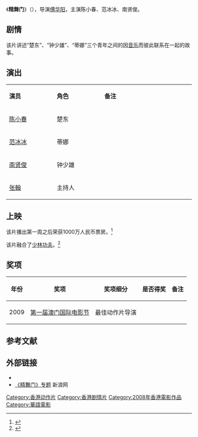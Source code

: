 {{不是|精武门|精武門 (消歧義)}}
{{Otheruses|subject=中国大陆电影《精舞门》|other=其他同名条目|精舞门}}
{{电影信息框
| 片名     = 精舞门
| 电影原名 = ''{{lang|en|Kung Fu Hip-Hop}}''
| 图像     = Kung Fu Hip-Hop poster.jpg
| 图像说明 = 海报
| 导演     = [[傅华阳|傅华阳]]
| 监制     = 任焕起、刘宝贤、王赞先、许志伟
| 制片     = 向华强、李鹏
| 编剧     = [[宁财神|宁财神]]
| 剧本     = 
| 原著     = 
| 主演     = 陈小春<br>范冰冰<br>南贤俊
| 主题曲   = 
| 片头曲   = 
| 片尾曲   = 
| 配乐     = 张磊
| 摄影     = 邝庭和
| 剪辑     = 叶婉婷
| 制片商   = 
| 发行商   = 
| 上映日期 = {{Film date|2008|6||中国大陆}}
| 片长     = 96分钟
| 产地     = {{HK}}
| 语言     = [[粤语|粤语]]
| 预算     = 
| 票房     = 
| 前集     = 
| 续集     = 
}}
《'''精舞门'''》（{{lang-en|''Kung Fu Hip-Hop''}}），导演[[傅华阳|傅华阳]]，主演陈小春、范冰冰、南贤俊。

== 剧情 ==
该片讲述“楚东”、“钟少雄”、“蒂娜”三个青年之间的因[[音乐|音乐]]而彼此联系在一起的故事。

== 演出 ==
{|class="wikitable" width="20%"
|- style="background:cornflowerblue; color:white" align=center
|style="width:5%"|'''演员'''||style="width:5%"|'''角色'''||style="width:10%"|'''备注'''
|-
| [[陈小春|陈小春]] || 楚东 || 
|-
| [[范冰冰|范冰冰]] || 蒂娜 || 
|- 
| [[南贤俊|南贤俊]] || 钟少雄 || 
|- 
| [[张翰_(中国演员)|张翰]] || 主持人 ||
|}

== 上映 ==
该片播出第一周之后荣获1000万人民币票房。<ref>{{cite web |url=http://ent.sina.com.cn/m/c/2008-07-01/14592083124.shtml |title=《精舞门》首周末票房破千万 为国产电影励志 |accessdate=2014-03-15|date=2008-07-01|work=新浪 |archive-date=2016-03-04 |archive-url=https://web.archive.org/web/20160304123855/http://ent.sina.com.cn/m/c/2008-07-01/14592083124.shtml |dead-url=no}}</ref>

该片融合了[[中国功夫|少林功夫]]。<ref>{{cite web |url=http://ent.sina.com.cn/m/c/2008-03-26/10111961674.shtml |title=傅华阳执导《精舞门》 书写传奇导演的新传奇 |accessdate=2014-03-15|date=2008-03-26 |work=新浪 |archive-date=2016-03-04 |archive-url=https://web.archive.org/web/20160304092329/http://ent.sina.com.cn/m/c/2008-03-26/10111961674.shtml |dead-url=no}}</ref>

== 奖项 ==
{| class="wikitable"
|-
! 年份 !! 奖项  !! 奖项细分  !! 是否得奖 !! 备注
|-
| 2009 || [[第一届澳门国际电影节|第一届澳门国际电影节]] || 最佳动作片导演 || {{nom}} ||
|}

==参考文献==
{{reflist}}

== 外部链接==
* {{douban}}
* [http://ent.sina.com.cn/f/m/jingwumen/ 《精舞门》专题] {{Wayback|url=http://ent.sina.com.cn/f/m/jingwumen/ |date=20131016134851 }} 新浪网

{{DEFAULTSORT:Jing精舞门}}
[[Category:香港动作片|Category:香港动作片]]
[[Category:香港剧情片|Category:香港剧情片]]
[[Category:2008年香港電影作品|Category:2008年香港電影作品]]
[[Category:華語電影|Category:華語電影]]